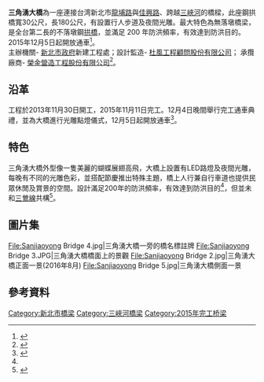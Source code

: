 {{Infobox_Bridge
|bridge_name= 三角湧大橋
|image=File:Sanjiaoyong Bridge 1.jpg 
|caption= 
|official_name= 
|also_known_as=
|carries= 雙向各二車道
|crosses= [[三峽河|三峽河]]
|locale= [[新北市|新北市]][[三峽區|三峽區]]
|maint= 
|id= 
|design= 
|mainspan= {{convert|30|m|ft|0}}
|length= {{convert|180|m|ft|0|abbr=off}}
|width= {{convert|30|m|ft|0|abbr=off}}
|clearance= 
|below= 
|traffic= 
|open= 2015年12月5日（{{age in years and days|2015|12|5|age=no}}）
|closed= 
|toll= 
|map_cue= 
|map_image= 
|map_text= 
|map_width= 
|coordinates={{coord|24.937304|N|121.388715|E|display=title,inline}}
|lat= 
|long= 
}}

'''三角湧大橋'''為一座連接台湾新北市[[龍埔路|龍埔路]]與[[佳興路|佳興路]]、跨越[[三峽河|三峽河]]的橋樑，此座鋼拱橋寬30公尺，長180公尺，有設置行人步道及夜間光雕。最大特色為無落墩橋梁，是全台第二長的不落墩鋼[[拱桥|拱橋]]，並滿足 200 年防洪頻率，有效達到防洪目的。2015年12月5日起開放通車<ref>{{Cite web |url=http://www.ntpc.gov.tw/ch/home.jsp?id=28&parentpath=0,6,27&mcustomize=news_view.jsp&dataserno=201511080003&mserno=201309160001 |title=侯友宜視察三峽北大聯外道路工程 三角湧大橋將成新地標 |accessdate=2015-12-05 |archive-date=2015-12-08 |archive-url=https://web.archive.org/web/20151208163842/http://www.ntpc.gov.tw/ch/home.jsp?id=28&parentpath=0,6,27&mcustomize=news_view.jsp&dataserno=201511080003&mserno=201309160001 |dead-url=no }}</ref>。
<br>
主辦機關- [[新北市政府|新北市政府]]新建工程處；設計監造- [[杜風工程顧問股份有限公司|杜風工程顧問股份有限公司]]； 承攬廠商- [[榮金營造工程股份有限公司|榮金營造工程股份有限公司]]<ref>{{Cite web|title=台北大學特定區聯外道路暨三角湧大橋新闢工程|url=https://www.contcg.ntpc.gov.tw/page/case/show.aspx?num=44|access-date=2021-05-16|last=新建工程處|first=新北市政府|work=www.contcg.ntpc.gov.tw|language=zh-tw|archive-date=2021-05-16|archive-url=https://web.archive.org/web/20210516140128/https://www.contcg.ntpc.gov.tw/page/case/show.aspx?num=44|dead-url=no}}</ref>。

==沿革==
工程於2013年11月30日開工，2015年11月11日完工。12月4日晚間舉行完工通車典禮，並為大橋進行光雕點燈儀式，12月5日起開放通車<ref name="#1">{{Cite web |url=http://www.ntpc.gov.tw/ch/home.jsp?id=28&parentpath=0,6,27&mcustomize=news_view.jsp&dataserno=201512040023&t=null&mserno=201309160001 |title=三角湧大橋光雕點燈 侯友宜:三峽地區新地標 |accessdate=2015-12-05 |archive-date=2016-03-06 |archive-url=https://web.archive.org/web/20160306171404/http://www.ntpc.gov.tw/ch/home.jsp?id=28&parentpath=0,6,27&mcustomize=news_view.jsp&dataserno=201512040023&t=null&mserno=201309160001 |dead-url=no }}</ref>。

==特色==
三角湧大橋外型像一隻美麗的蝴蝶展翅高飛，大橋上設置有LED路燈及夜間光雕，每晚有不同的光雕色彩，並搭配節慶推出特殊主題，橋上人行兼自行車道也提供民眾休閒及賞景的空間。設計滿足200年的防洪頻率，有效達到防洪目的<ref name="#1"/>，但並未和[[三鶯線|三鶯線]]共構<ref>{{Cite web|title=三角湧大橋 未與捷運共構|url=https://news.housefun.com.tw/news/article/141761237034.html|access-date=2021-05-16|date=2019-09-12|last=好房網News|work=好房網News|language=zh-TW|archive-date=2021-05-16|archive-url=https://web.archive.org/web/20210516140134/https://news.housefun.com.tw/news/article/141761237034.html|dead-url=no}}</ref>。

==圖片集==
<gallery>
File:Sanjiaoyong Bridge 4.jpg|三角湧大橋一旁的橋名標註牌
File:Sanjiaoyong Bridge 3.JPG|三角湧大橋橋面上的景觀
File:Sanjiaoyong Bridge 2.jpg|三角湧大橋正面一景(2016年8月)
File:Sanjiaoyong Bridge 5.jpg|三角湧大橋側面一景
</gallery>

==參考資料==
{{Commonscat|Sanjiaoyong Bridge}}
{{reflist}}

{{淡水河流域橋樑}}


[[Category:新北市橋梁|Category:新北市橋梁]]
[[Category:三峽河橋梁|Category:三峽河橋梁]]
[[Category:2015年完工桥梁|Category:2015年完工桥梁]]